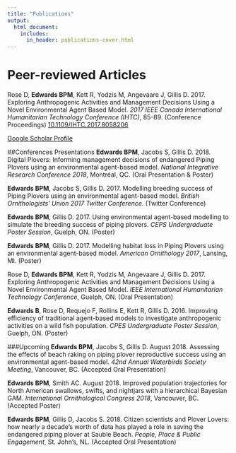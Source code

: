 ```yaml
---
title: "Publications"
output:
  html_document:
    includes:
      in_header: publications-cover.html
---
```



# Peer-reviewed Articles
Rose D, **Edwards BPM**, Kett R, Yodzis M, Angevaare J, Gillis D. 2017. Exploring Anthropogenic Activities and Management Decisions Using a Novel Environmental Agent Based Model. *2017 IEEE Canada International Humanitarian Technology Conference (IHTC)*, 85-89. (Conference Proceedings) [10.1109/IHTC.2017.8058206](https://doi.org/10.1109/IHTC.2017.8058206)

[Google Scholar Profile](https://scholar.google.ca/citations?user=rFIqtwgAAAAJ&hl=en)

##Conferences Presentations
**Edwards BPM**, Jacobs S, Gillis D. 2018. Digital Plovers: Informing management decisions of endangered Piping Plovers using an environmental agent-based model. *National Integrative Research Conference 2018*, Montréal, QC. (Oral Presentation & Poster)

**Edwards BPM**, Jacobs S, Gillis D. 2017. Modelling breeding success of Piping Plovers using an environmental agent-based model. *British Ornithologists’ Union 2017 Twitter Conference.* (Twitter Conference)

**Edwards BPM**, Gillis D. 2017. Using environmental agent-based modelling to simulate the breeding success of piping plovers. *CEPS Undergraduate Poster Session*, Guelph, ON. (Poster)

**Edwards BPM**, Gillis D. 2017. Modelling habitat loss in Piping Plovers using an environmental agent-based model. *American Ornithology 2017*, Lansing, MI. (Poster)

Rose D, **Edwards BPM**, Kett R, Yodzis M, Angevaare J, Gillis D. 2017. Exploring Anthropogenic Activities and Management Decisions Using a Novel Environmental Agent Based Model. *IEEE International Humanitarian Technology Conference*, Guelph, ON. (Oral Presentation)

**Edwards B**, Rose D, Requejo F, Rollins E, Kett R, Gillis D. 2016. Improving efficiency of traditional agent-based models to investigate anthropogenic activities on a wild fish population. *CPES Undergraduate Poster Session*, Guelph, ON. (Poster)

###Upcoming
**Edwards BPM**, Jacobs S, Gillis D. August 2018. Assessing the effects of beach raking on piping plover reproductive success using an environmental agent-based model. *42nd Annual Waterbirds Society Meeting*, Vancouver, BC. (Accepted Oral Presentation)

**Edwards BPM**, Smith AC. August 2018. Improved population trajectories for North American swallows, swifts, and nightjars with a hierarchical Bayesian GAM. *International Ornithological Congress 2018*, Vancouver, BC. (Accepted Poster)

**Edwards BPM**, Gillis D, Jacobs S. 2018. Citizen scientists and Plover Lovers: how nearly a decade’s worth of data has played a role in saving the endangered piping plover at Sauble Beach. *People, Place & Public Engagement*, St. John’s, NL. (Accepted Oral Presentation)
